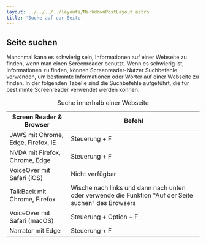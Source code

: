 ```yaml
---
layout: ../../../../layouts/MarkdownPostLayout.astro
title: 'Suche auf der Seite'
---
```


## Seite suchen

Manchmal kann es schwierig sein, Informationen auf einer Webseite zu finden, wenn
man einen Screenreader benutzt. Wenn es schwierig ist, Informationen zu finden,
können Screenreader-Nutzer Suchbefehle verwenden, um bestimmte Informationen oder
Wörter auf einer Webseite zu finden. In der folgenden Tabelle sind die Suchbefehle
aufgeführt, die für bestimmte Screenreader verwendet werden können.

<table>
  <caption>Suche innerhalb einer Webseite</caption>
  <thead>
    <tr>
      <th>Screen Reader & Browser</th>
      <th>Befehl</th>
    </tr>
  </thead>
  <tbody>
    <tr>
      <td data-label='Screen Reader & Browser'>JAWS mit Chrome, Edge, Firefox, IE</td>
      <td data-label='Befehl'>Steuerung + F</td>
    </tr>
    <tr>
      <td data-label='Screen Reader & Browser'>NVDA mit Firefox, Chrome, Edge</td>
      <td data-label='Befehl'>Steuerung + F</td>
    </tr>
    <tr>
      <td data-label='Screen Reader & Browser'>VoiceOver mit Safari (iOS)</td>
      <td data-label='Befehl'>Nicht verfügbar</td>
    </tr>
    <tr>
      <td data-label='Screen Reader & Browser'>TalkBack mit Chrome, Firefox</td>
      <td data-label='Befehl'>
        Wische nach links und dann nach unten oder verwende die Funktion "Auf der Seite suchen" des
        Browsers
      </td>
    </tr>
    <tr>
      <td data-label='Screen Reader & Browser'>VoiceOver mit Safari (macOS)</td>
      <td data-label='Befehl'>Steuerung + Option + F</td>
    </tr>
    <tr>
      <td data-label='Screen Reader & Browser'>Narrator mit Edge</td>
      <td data-label='Befehl'>Steuerung + F</td>
    </tr>
  </tbody>
</table>
